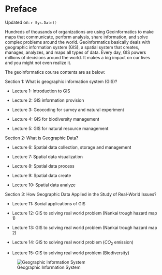 # Preface {.unnumbered}

Updated on: `r Sys.Date()`

Hundreds of thousands of organizations are using Geoinformatics to make maps that communicate, perform analysis, share information, and solve complex problems around the world. Geoinformatics basically deals with geographic information system (GIS), a spatial system that creates, manages, analyzes, and maps all types of data. Every day, GIS powers millions of decisions around the world. It makes a big impact on our lives and you might not even realize it. 

The geoinformatics course contents are as below:

Section 1: What is geographic information system (GIS)?

- Lecture 1: Introduction to GIS

- Lecture 2: GIS information provision

- Lecture 3: Geocoding for survey and natural experiment

- Lecture 4: GIS for biodiversity management 

- Lecture 5: GIS for natural resource management

Section 2: What is Geographic Data?

- Lecture 6: Spatial data collection, storage and management

- Lecture 7: Spatial data visualization

- Lecture 8: Spatial data process

- Lecture 9: Spatial data create

- Lecture 10: Spatial data analyze

Section 3: How Geographic Data Applied in the Study of Real-World Issues?

- Lecture 11: Social applications of GIS

- Lecture 12: GIS to solving real world problem (Nankai trough hazard map 1)

- Lecture 13: GIS to solving real world problem (Nankai trough hazard map 2)

- Lecture 14: GIS to solving real world problem ($CO_2$ emission)

- Lecture 15: GIS to solving real world problem (Biodiversity)


![Geographic Information System](figures/GIS.png)
